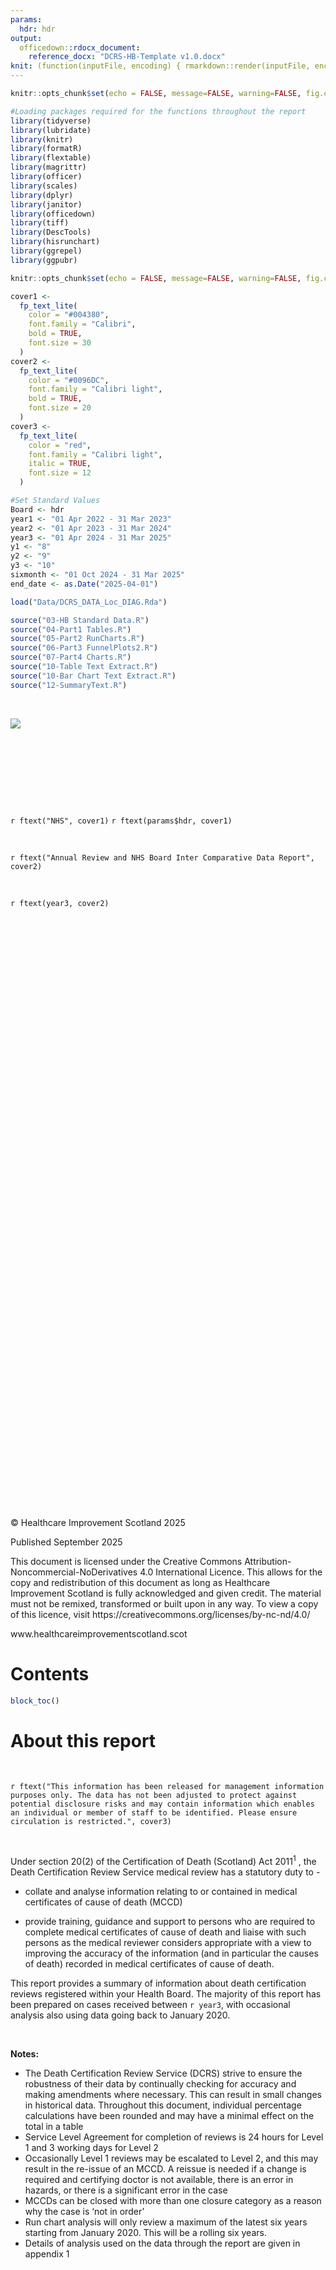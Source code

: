 ```yaml
---
params:
  hdr: hdr
output:
  officedown::rdocx_document:
    reference_docx: "DCRS-HB-Template v1.0.docx"
knit: (function(inputFile, encoding) { rmarkdown::render(inputFile, encoding = encoding })    
---
```


```r
knitr::opts_chunk$set(echo = FALSE, message=FALSE, warning=FALSE, fig.cap = TRUE)
```

```r
#Loading packages required for the functions throughout the report 
library(tidyverse)
library(lubridate)
library(knitr)
library(formatR)
library(flextable)
library(magrittr)
library(officer)
library(scales)
library(dplyr)
library(janitor)
library(officedown)
library(tiff)
library(DescTools)
library(hisrunchart)
library(ggrepel)
library(ggpubr)

```

```r
knitr::opts_chunk$set(echo = FALSE, message=FALSE, warning=FALSE, fig.cap = TRUE)

cover1 <-
  fp_text_lite(
    color = "#004380",
    font.family = "Calibri",
    bold = TRUE,
    font.size = 30
  )
cover2 <-
  fp_text_lite(
    color = "#0096DC",
    font.family = "Calibri light",
    bold = TRUE,
    font.size = 20
  )
cover3 <-
  fp_text_lite(
    color = "red",
    font.family = "Calibri light",
    italic = TRUE,
    font.size = 12
  )
```

```r

#Set Standard Values
Board <- hdr
year1 <- "01 Apr 2022 - 31 Mar 2023"
year2 <- "01 Apr 2023 - 31 Mar 2024"
year3 <- "01 Apr 2024 - 31 Mar 2025"
y1 <- "8"
y2 <- "9"
y3 <- "10"
sixmonth <- "01 Oct 2024 - 31 Mar 2025"
end_date <- as.Date("2025-04-01")

```

```r
load("Data/DCRS_DATA_Loc_DIAG.Rda") 
```

```r

source("03-HB Standard Data.R")
source("04-Part1 Tables.R")
source("05-Part2 RunCharts.R")
source("06-Part3 FunnelPlots2.R")
source("07-Part4 Charts.R")
source("10-Table Text Extract.R")
source("10-Bar Chart Text Extract.R")
source("12-SummaryText.R")

```

<br>

![](HISLogo.jpg)

<br>

<br>

<br>

<br>

`r ftext("NHS", cover1)` `r ftext(params$hdr, cover1)`

<br>

`r ftext("Annual Review and NHS Board Inter Comparative Data Report", cover2)`

<br>

`r ftext(year3, cover2)`

\newpage

<br>

<br>

<br>

<br>

<br>

<br>

<br>

<br>

<br>

<br>

<br>

<br>

<br>

<br>

<br>

<br>

<br>

<br>

<br>

<br>

<br>

<br>

<br>

<br>

<br>

<br>

<br>

<br>

<br>

<br>

<br>

© Healthcare Improvement Scotland 2025

Published September 2025

This document is licensed under the Creative Commons Attribution-Noncommercial-NoDerivatives 4.0 International Licence. This allows for the copy and redistribution of this document as long as Healthcare Improvement Scotland is fully acknowledged and given credit. The material must not be remixed, transformed or built upon in any way. To view a copy of this licence, visit https://creativecommons.org/licenses/by-nc-nd/4.0/ \

www.healthcareimprovementscotland.scot



# **Contents**
```r
block_toc()
```

\newpage

# **About this report**

<br>

`r ftext("This information has been released for management information purposes only. The data has not been adjusted to protect against potential disclosure risks and may contain information which enables an individual or member of staff to be identified. Please ensure circulation is restricted.", cover3)`

<br>

Under section 20(2) of the Certification of Death (Scotland) Act 2011^1^ , the Death Certification Review Service medical review has a statutory duty to -

- collate and analyse information relating to or contained in medical certificates of cause of death (MCCD)

- provide training, guidance and support to persons who are required to complete medical certificates of cause of death and liaise with such persons as the medical reviewer considers appropriate with a view to improving the accuracy of the information (and in particular the causes of death) recorded in medical certificates of cause of death.

This report provides a summary of information about death certification reviews registered within your Health Board. The majority of this report has been prepared on cases received between `r year3`, with occasional analysis also using data going back to January 2020.

<br>

**Notes:**

- The Death Certification Review Service (DCRS) strive to ensure the robustness of their data by continually checking for accuracy and making amendments where necessary.  This can result in small changes in historical data. Throughout this document, individual percentage calculations have been rounded and may have a minimal effect on the total in a table
- Service Level Agreement for completion of reviews is 24 hours for Level 1 and 3 working days for Level 2
- Occasionally Level 1 reviews may be escalated to Level 2, and this may result in the re-issue of an MCCD.  A reissue is needed if a change is required and certifying doctor is not available, there is an error in hazards, or there is a significant error in the case
- MCCDs can be closed with more than one closure category as a reason why the case is 'not in order'
- Run chart analysis will only review a maximum of the latest six years starting from January 2020. This will be a rolling six years. 
- Details of analysis used on the data through the report are given in appendix 1

<br>

<br>

<br>

<br>

<br>

<br>

<br>

<br>

<br>

<br>

<br>

<br>

------
^1^ [Certification of Death (Scotland) Act 2011 (legislation.gov.uk)](https://www.legislation.gov.uk/asp/2011/11/crossheading/other-functions-of-medical-reviewers)

# **DCRS Notes**

<br>

**Health Board reports**

You asked us to provide one annual report and we are pleased to be moving to this for your 2023/2024 report.

You also asked us to consider the requirement for a 6 monthly report (due around Nov/Dec) and we will no longer be producing this report.  We will continue to review your data and should any areas of concern be highlighted a more targeted interim report will be produced and sent to you.

<br>

**eMCCD rollout**

We continue to work with NHS Lothian, and they hope to be in a position to take this live during the 2024/2025 financial year.

<br>

**Important – Hospital notes**

Following feedback from our Medical Reviewer Assistants, we have identified an increase in the number of reviews being delayed due to medical notes not being available on wards for doctors. We would ask if consideration could be given as to how quickly medical notes are removed from wards and sent for scanning as the delay in the doctors being able to carry out the reviews can impact on the family being able to proceed with funeral arrangements.

\newpage

# **Key Messages**

<br>

![](Charts/pie_all.png) ![](Charts/pie_total.png)

![](Charts/pie_io.png) ![](Charts/pie_mccd.png)

<br>

**Significant Signals in Analysis**

- `r key_message`
`r table2_sig_sum`
`r table3_sig_sum`
`r table4_sig_sum`
`r closure_sig_sum`
`r cause_sig_sum`
`r admin_sig_sum`
`r pf_sig_sum`
`r enquiry_sig_sum`
`r hosp_sig`
`r hospice_sig`
`r diag_sig`

```r
block_section(
  prop_section(
    page_size = page_size(orient = "landscape"), type = "continuous"
  )
)
```
\newpage
# **Case Summary**
**`r year3`**

**Scotland**

- A total of `r Scot_total` cases were received in Scotland in the period.  *Table 1* shows the case type breakdown
- `r io_percent_scot` of these were found to be in order. *Table 2*
- Of the `r nio_total_scot` (`r nio_percent_scot`) 'not in order' cases, `r email_total_scot` (`r email_percent_scot`)  required email amendments and `r mccd_total_scot` (`r mccd_percent_scot`) required replacement MCCDs. *Table 2*
  `r scot_table2_sig`
- `r pf_percent_scot` of cases were reported to the Procurator Fiscal
- `r emccd_percent_scot` of MCCDs were received electronically and `r mccd_percent_scot2` on paper. *Table 3*
  `r scot_table3_sig`

<br>

<br>

**`r Board`**

- A total of `r board_total` cases were received by the Board in the period.  *Table 1* shows the case type breakdown
- `r io_percent` of these were found to be in order. *Table 2*
- Of the `r nio_total` (`r nio_percent`) 'not in order' cases, `r email_total` (`r email_percent`)  required email amendments and `r mccd_total` (`r mccd_percent`) required replacement MCCDs. *Table 2*
  `r hb_table2_sig`
- `r pf_percent` of cases were reported to the Procurator Fiscal
- `r emccd_percent` of MCCDs were received electronically and `r mccd_percent2` on paper. *Table 3*
  `r hb_table3_sig`

`r officer::run_columnbreak()`
```r
dcrs_table_total
```
`r sig_table1`

<br>
```r
dcrs_table
```
`r sig_table2`

<br>
```r
dcrs_table2
```
`r sig_table3`

\newpage
**Scotland**

- `r total_breach_percent_scot` of reviewed cases breached SLA timescales, `r cd_breach_percent_scot` of which were due to the Certifying Doctor being unavailable and `r other_breach_percent_scot` due to other reasons. *Table 4*. 
  `r scot_table4_sig`
  + 'Other' mainly consists of delays in receiving information (`r delay_percent_scot`), or DCRS delays (`r dcrs_delay_percent_scot`). *NB this data is not presented*
- The number of cases escalated from level 1 to level 2 was `r esc_level_scot` (`r esc_level_percent_scot`). *Table 5*.  
  + The main reason for escalation was '`r top_esc_scot`' at `r top_esc_percent_scot` of all escalated cases. *NB this data is not presented*

<br>

<br>

**`r Board`**

- `r total_breach_percent` of reviewed cases breached SLA timescales, `r cd_breach_percent` of which were due to the Certifying Doctor being unavailable and `r other_breach_percent` due to other reasons. *Table 4*. 
  `r hb_table4_sig`
  + 'Other' mainly consists of delays in receiving information (`r delay_percent`), or DCRS delays (`r dcrs_delay_percent`). *NB this data is not presented*
- The number of cases escalated from level 1 to level 2 was `r esc_level` (`r esc_level_percent`). *Table 5*. 
  + The main reason for escalation was '`r top_esc`' at `r top_esc_percent` of all escalated cases. *NB this data is not presented*

`r officer::run_columnbreak()`
```r
dcrs_table3
```
`r sig_table4`

<br>
```r
dcrs_table_5
```
`r sig_table5`

\newpage
```r
block_section(
  prop_section(
    page_size = page_size(orient = "landscape"), type = "continuous",
    page_margins = page_mar(left = 0.15, top = 0.7, bottom = 0.7),
    section_columns = section_columns(widths = c(4.0, 6.5), space = 0.2, sep = TRUE)
  )
)
```

```r
block_section(
  prop_section(
    page_size = page_size(orient = "landscape"), type = "continuous"
  )
)
```

# **Cases 'not in order'**

**Scotland**

- `r scot_change_status`. `r scot_new_change_status` *Chart 1*

- `r RunChartStatement_scot` *NB this data is not presented*

<br>

<br>

<br>

<br>

<br>

<br>

<br>

**`r Board`**

- `r hb_change_status`. `r hb_new_change_status` *Chart 2*

- `r RunChartStatement` *NB this data is not presented*

`r officer::run_columnbreak()`

![](Charts/scot_run.png)

![](Charts/board_run.png)


```r
block_section(
  prop_section(
    page_size = page_size(orient = "landscape"), type = "continuous",
    page_margins = page_mar(left = 0.15, top = 0.7, bottom = 0.7),
    section_columns = section_columns(widths = c(4.2, 6.3), space = 0.2, sep = TRUE)
  )
)
```

```r
block_section(
  prop_section(
    page_size = page_size(orient = "landscape"), type = "continuous"
  )
)
```
# **NHS Board Comparators**

- A funnel plot of the percentage of MCCDs 'not in order' for randomised cases indicates that NHS `r Board` is  `r nio_outliers`. *Chart 3*

<br>

<br>

<br>

<br>

<br>

<br>

<br>

<br>

<br>

<br>

<br>

<br>

- The percentage of MCCDs requiring a replacement certificate funnel plot indicates that NHS `r Board` is `r replace_outliers`. *Chart 4*  


`r officer::run_columnbreak()`
```r

dcrs_nio_funnel +
  theme(text = element_text(size = 8),
        plot.title.position = "plot")

```

```r

dcrs_replace_funnel +
  theme(text = element_text(size = 8),
        plot.title.position = "plot")

```

```r
block_section(
  prop_section(
    page_size = page_size(orient = "landscape"), type = "continuous",
    page_margins = page_mar(left = 0.15, top = 0.7, bottom = 0.7),
    section_columns = section_columns(widths = c(4.2, 6.3), space = 0.2, sep = TRUE)
  )
)
```

```r
block_section(
  prop_section(
    page_size = page_size(orient = "landscape"), type = "continuous"
  )
)
```
# **Service Data Breakdown**

- During `r year3`, `r closure_nio` of all MCCDs 'not in order' had at least one clinical closure category recorded, with the most common categor`r closure_value1` being `r max_closure_name`, `r closure_value2` at `r max_closure_value`. `r care_breakdown_text` *Chart 5*
  `r scot_closure_sig`
  `r hb_closure_sig`
  
<br>

<br>

<br>

<br>

<br>

<br>

- Of the cases recorded as 'cause of death too vague', `r max_vague_value` were due to `r max_vague_name`, and `r max_vague_value2` were due to `r max_vague_name2`. *Chart 6*
  `r scot_cause_sig`
  `r hb_cause_sig`

`r officer::run_columnbreak()`
```r

#For larger boards a primary/secondary care breakdown is possible. Otherwise a standard overview is used.
if (nrow(dcrs_data_wrangle_closure != 0)) {
if(Board != "Borders" & Board != "Dumfries and Galloway" & Board != "Shetland" & Board != "Orkney" 
                          & Board != "Western Isles" & Board != "National Golden Jubilee"){
dcrs_closure_ps_plot +
  theme(text = element_text(size = 8),
        plot.title.position = "plot")
} else  
  {dcrs_closure_plot +
  theme(text = element_text(size = 8),
        plot.title.position = "plot")
}} else {"Not enough data"}
```

```r

dcrs_closure_plot_death +
  theme(text = element_text(size = 8),
        plot.title.position = "plot")

```
***Note**: Closure categories can have more than one cause.*

```r
block_section(
  prop_section(
    page_size = page_size(orient = "landscape"), type = "continuous",
    page_margins = page_mar(left = 0.15, top = 0.7, bottom = 0.7),
    section_columns = section_columns(widths = c(4.2, 6.3), space = 0.2, sep = TRUE)
  )
)
```

```r
block_section(
  prop_section(
    page_size = page_size(orient = "landscape"), type = "continuous"
  )
)
```
- `r closure_admin_nio` of all MCCDs 'not in order'  had at least one administrative closure category recorded, with the most common categor`r admin_value1` being `r max_admin_name`, `r admin_value2` at `r max_admin_value`. *Chart 7*
  `r scot_admin_sig`
  `r hb_admin_sig`

<br>

<br>

<br>

<br>

<br>

<br>

<br>

<br>

<br>

<br>

<br>

<br>

<br>

- Due to the certifying doctor not following COPFS/CMO^[https://www.copfs.gov.uk/publications/reporting-deaths/] guidance the service recommended `r total_PF` deaths were subsequently reported to the PF. `r max_PF_value` were due to `r max_PF_name`, and `r max_PF_value2` due to `r max_PF_name2`. *Chart 8*   
  `r scot_pf_sig`
  `r hb_pf_sig`

`r officer::run_columnbreak()`
```r

dcrs_closure_plot_admin +
  theme(text = element_text(size = 8),
        plot.title.position = "plot") 

```


```r

dcrs_PF_plot +
  theme(text = element_text(size = 8),
        plot.title.position = "plot") 

```
***Note**: Closure categories can have more than one cause.*

```r
block_section(
  prop_section(
    page_size = page_size(orient = "landscape"), type = "continuous",
    page_margins = page_mar(left = 0.15, top = 0.7, bottom = 0.7),
    section_columns = section_columns(widths = c(4.2, 6.3), space = 0.2, sep = TRUE)
  )
)
```
```r
block_section(
  prop_section(
    page_size = page_size(orient = "landscape"), type = "continuous"
  )
)
```
- During the period there have been `r total_enquiry` calls from NHS `r Board` to the enquiry line.  There were `r max_enquiry_number` calls (`r max_enquiry_value`) seeking `r max_enquiry_name`, and `r max_enquiry_number2` (`r max_enquiry_value2`) seeking `r max_enquiry_name2`. *Chart 9*
  `r scot_enquiry_sig`
  `r hb_enquiry_sig`

<br>

<br>

<br>

<br>

<br>

<br>

<br>

<br>

`r officer::run_columnbreak()`
```r

dcrs_enquiry_plot +
  theme(text = element_text(size = 8),
        plot.title.position = "plot") 

```

```r
block_section(
  prop_section(
    page_size = page_size(orient = "landscape"), type = "continuous",
    page_margins = page_mar(left = 0.15, top = 0.7, bottom = 0.7),
    section_columns = section_columns(widths = c(4.2, 6.3), space = 0.2, sep = TRUE)
  )
)
```
\newpage
# **Key Information Summary**
```r
kis_table
```

<br>

# **Information Governance** 

There have been no Information Governance breaches recorded during the reporting period.

\newpage
# **Hospital Summary**

- Of the `r hospital_total` hospital cases reviewed for the year, `r hospital_number_top` (`r hospital_percent_top`) occurred at `r hospital_name`, of which `r hospital_number_notinorder` (`r hospital_percent_notinorder`) were found to be 'not in order'. *Table 6*
- `r hospital_name` has seen the largest number of hospital cases over the last 3 years. *Chart 10*
`r hosp_sig`

<br>

```r
block_section(
  prop_section(
    page_size = page_size(orient = "landscape"), type = "continuous"
  )
)
```
```r
dcrs_table_hosp
```
`r sig_table6`

`r officer::run_columnbreak()`
```r

if (nrow(DCRS_Data_Hosp_chart2 != 0)) {
hosp_review_chart +
      theme(text = element_text(size = 8),
        plot.title.position = "plot")
} else {"Not enough data"}

```

```r
block_section(
  prop_section(
    page_size = page_size(orient = "landscape"), type = "continuous",
    page_margins = page_mar(left = 0.25, top = 0.7, bottom = 0.7),
    section_columns = section_columns(widths = c(5.2, 5.3), space = 0.1, sep = TRUE)
  )
)
```
# **Hospice Summary**

- Of the `r hospice_total` hospice cases reviewed for the year, `r hospice_number_top` (`r hospice_percent_top`) occurred at `r hospice_name`, of which `r hospice_number_notinorder` (`r hospice_percent_notinorder`) were found to be 'not in order'. *Table 7*
`r hospice_sig`

<br>
```r
block_section(
  prop_section(
    page_size = page_size(orient = "landscape"), type = "continuous"
  )
)
```

```r

if (nrow(DCRS_Data_Hospice) > 1) {
dcrs_table_hospice } else {"Not enough data"}

```
`r sig_table7`

`r officer::run_columnbreak()`
```r

#some boards may have no hospice data so this will skip those if true
if (nrow(DCRS_Data_Hospice_chart2 != 0)) {
hospice_review_chart +
      theme(text = element_text(size = 8),
        plot.title.position = "plot")
} else {"Not enough data"}

```

```r
block_section(
  prop_section(
    page_size = page_size(orient = "landscape"), type = "continuous",
    page_margins = page_mar(left = 0.25, top = 0.7, bottom = 0.7),
    section_columns = section_columns(widths = c(5.2, 5.3), space = 0.1, sep = TRUE)
  )
)
```
\newpage

```r
block_section(
  prop_section(
    page_size = page_size(orient = "landscape"), type = "continuous"
  )
)
```
# **Cause of Death Summary**

- Of the `r nio_total` cases 'not in order' at NHS `r Board` during `r year3`, the main cause of death recorded was `r top_cause_name` with `r top_cause_number` cases.  `r top_cause_place_percentage` of these occurred at `r top_cause_place`. *Chart 12*
`r diag_sig`

`r officer::run_columnbreak()`

```r

if (nrow(DCRS_Data_Chapter != 0)) {
diag_chart  +
      theme(text = element_text(size = 7.5),
        plot.title.position = "plot")
} else {"Not enough data"}

```

```r
block_section(
  prop_section(
    page_size = page_size(orient = "landscape"), type = "continuous",
    page_margins = page_mar(left = 0.15, top = 0.7, bottom = 0.7),
    section_columns = section_columns(widths = c(4.2, 6.3), space = 0.2, sep = TRUE)
  )
)
```

# **Appendix 1 – Interpreting the data**

This report uses run charts, funnel plots and confidence intervals to help us determine if the variation we see is normal (random variation) or is out of the ordinary, and to be explored further (non-random variation). 

<br>

**Run charts**\
Run charts are used as the main analysis method for identifying variation over time. Run charts give a probability based indication of when data changes by highlighting unusual patterns around a median. The median is the middle point of a group of numbers. In run charts we set a baseline median using the first twelve stable data points for monthly data and eight for quarterly data. We then extend the median forward and use it to look at patterns in the data. The median and extended median are the orange solid and dotted lines in the run charts.

Unusual patterns in the data include:

- A run of **6 consecutive points** above or below the median (yellow data points) - this is a sign of change (of non-random variation)

- A run of **9 or more points** above or below the median – this is a sustained change (a sign of non-random variation) and new medians are calculated.  

**'Current temporary median'** is where there are too few data points to create a stable 12 point median but enough to signal a shift in the median.

During the Coronavirus pandemic, the service introduced variable MCCD selection rate where Hybrid level 1 review process was put in place. Hybrid level 1 includes a review of the MCCD, patient KIS and discussion with the certifying doctor. Since these were a break from 'usual' service levels the data from this period could not be analysed, with these shown as grey dots on the run charts and with the medians paused

<br>

**Funnel plots**\
A funnel chart is a scatter plot with funnel shaped boundary lines.  These lines (or limits) distinguish non-random variation from random variation. The lines are wider where the area of interest (in this case the number of reviews) is smaller to account for wider variation with smaller numbers. Individual NHS boards’ percentage of cases 'not in order' varies around the Scottish average. The funnel chart is used in this report to show the extent to which each board differs statistically from the Scottish average, taking account of the number of cases for each board.

The inner limits are called warning limits, and the upper limits are called control limits. Data points which fall between the upper warning limits and upper control limit are considered high or low compared to the average, but are not significantly statistically different from the average.  Data points which fall out with the control limit are considered statistically different from the average and are non-random variation.

<br>

**Confidence intervals**\
Confidence intervals are used in bar charts and tables to test the significance of the difference between proportions from the latest years data points, and the previous years.  Significant differences identified are signaled with a "*" next to the proportion in the bar chart or table.  A methodology known as Miettinen & Nurminen has been used which:

  - assumes that data is binomial (that it comes from two independent distributions, it covers a fixed number of trials, it has only two possible outcomes (success or failure), and that it is a constant probability of success)
  
  - will not cover cases where the denominator is very small (<10)
  
  - is also not suitable to use when reviewing whole numbers or rates

^ denotes a significant increase

v denotes a significant decrease


# **Appendix 2 – Hybrid Reviews**
During the Coronavirus pandemic, the service introduced variable MCCD selection rate where Hybrid level 1 review process was put in place.  The service resumed normal selection rate and review process from 20 March 2023.

Hybrid level 1 review includes a review of the MCCD, patient KIS and discussion with the certifying doctor. It should be noted that during the height of the pandemic where the MCCD was substantially ‘in order’ the Medical Reviewer could close the case ‘in order’ accepting minor errors. These minor errors, which under normal review would be deemed as ‘not in order’ include but are not limited to; absence of clinical durations, histology/ tumour or stroke site and bacteriology.

<br>

`r reduction_table`

\newpage
<br>

<br>

<br>

<br>

<br>

<br>

<br>

<br>

<br>

<br>

<br>

<br>

<br>

<br>

<br>

<br>

<br>

<br>

<br>

<br>

<br>

<br>

<br>

<br>

Death Certification Review Service 

<br>

Healthcare Improvement Scotland `r ftext("             ")` Edinburgh Office `r ftext("               ")` Glasgow Office \
Gyle Square `r ftext("                                                     ")` Gyle Square `r ftext("                        ")` Delta House \
1 South Gyle Crescent `r ftext("                                   ")` 1 South Gyle Crescent `r ftext("      ")` 50 West Nile Street\
Edinburgh `r ftext("                                                        ")` Edinburgh `r ftext("                           ")` Glasgow \
EH12 9EB `r ftext("                                                         ")` EH12 9EB `r ftext("                             ")` G1 2NP

<br>

0300 123 1898 `r ftext("                                               ")` 0131 623 4300 `r ftext("                    ")` 0141 225 6999 \
his.dcrs@nhs.scot 

<br>

[www.healthcareimprovementscotland.scot](https://www.healthcareimprovementscotland.scot/inspections-reviews-and-regulation/death-certification-review-service-dcrs/)

